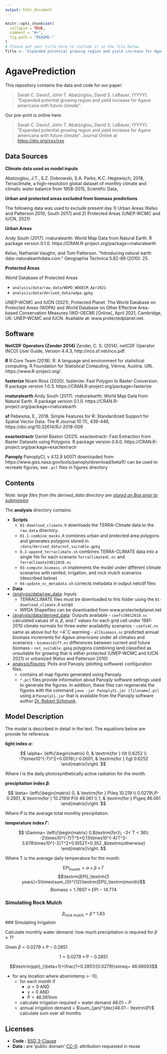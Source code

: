 ```yaml
---
output: html_document
---
```



```r
knitr::opts_chunk$set(
  collapse = TRUE,
  comment = "#>",
  fig.path = "README-"
)
# Please put your title here to include it in the file below.
Title <- "Expanded potential growing region and yield increase for Agave americana with future climate"
```

# AgavePrediction

This repository contains the data and code for our paper:

> Sarah C. Davis1, John T. Abatzoglou, David S. LeBauer, (YYYY). "Expanded potential growing region and yield increase for Agave americana with future climate". 

Our pre-print is online here:

> Sarah C. Davis1, John T. Abatzoglou, David S. LeBauer, (YYYY). "Expanded potential growing region and yield increase for Agave americana with future climate". Journal Online at <https://doi.org/xxx/xxx>


## Data Sources

**Climate data used as model inputs**

Abatzoglou, J.T., S.Z. Dobrowski, S.A. Parks, K.C. Hegewisch, 2018, Terraclimate, a high-resolution global dataset of monthly climate and climatic water balance from 1958-2015, Scientific Data,

**Urban and protected areas excluded from biomass predictions**

The following data was used to exclude present day 1) Urban Areas (Kelso and Patterson 2010; South 2017) and 2) Protected Areas (UNEP-WCMC and IUCN, 2021)

**Urban Areas**

Andy South (2017). rnaturalearth: World Map Data from Natural Earth. 
R package version 0.1.0. https://CRAN.R-project.org/package=rnaturalearth

Kelso, Nathaniel Vaughn, and Tom Patterson. "Introducing natural earth data-naturalearthdata.com." Geographia Technica 5.82-89 (2010): 25.

**Protected Areas**

World Database of Protected Areas

* `analysis/data/raw_data/WDPD_WDOECM_Apr2021`
* `analysis/data/derived_data/wdpa.gpkg`

UNEP-WCMC and IUCN (2021), Protected Planet: The World Database on Protected Areas (WDPA) and World Database on Other Effective Area-based Conservation Measures (WD-OECM) [Online], April 2021, Cambridge, UK: UNEP-WCMC and IUCN. Available at: www.protectedplanet.net.


## Software 

**NetCDF Operators (Zender 2014)** Zender, C. S. (2014), netCDF Operator (NCO) User Guide, Version 4.4.3, http://nco.sf.net/nco.pdf. 

**R** R Core Team (2018). R: A language and environment for statistical
  computing. R Foundation for Statistical Computing, Vienna, Austria.
  URL https://www.R-project.org/.

**fasterize** Noam Ross (2020). fasterize: Fast Polygon to Raster Conversion. R package  version 1.0.3. https://CRAN.R-project.org/package=fasterize

**rnaturalearth** Andy South (2017). rnaturalearth: World Map Data from Natural Earth. R
  package version 0.1.0. https://CRAN.R-project.org/package=rnaturalearth

**sf**  Pebesma, E., 2018. Simple Features for R: Standardized Support for
  Spatial Vector Data. The R Journal 10 (1), 439-446,
  https://doi.org/10.32614/RJ-2018-009

**exactextractr**  Daniel Baston (2021). exactextractr: Fast Extraction from Raster Datasets
  using Polygons. R package version 0.6.0.
  https://CRAN.R-project.org/package=exactextractr

**Panoply** PanoplyCL v 4.12.8 b0071 downloaded from https://www.giss.nasa.gov/tools/panoply/download/beta1f/ can be used to recreate figures, see `.pcl` files in figures directory


## Contents

_Note: large files from the derived_data directory are [stored on Box prior to submission](https://arizona.box.com/s/kjecv66pe88gtwdw9h20u0yvbw5thzmu)_

The **analysis** directory contains:

  - **Scripts**
    - `01-download_climate.R` downloads the TERRA-Climate data to the `raw_data` directory.
    - `01.1-combine_masks.R` combines urban and protected area polygons and generates polygons stored in `/data/derived_data/not_suitable.gpkg`
    - `0.2-append_terraclimate.sh` combines TERRA-CLIMATE data into a single file for each scenario `TerraClimate4C.nc` and `TerraClimate19812010.nc`
    - `03-compute.biomass.sh` implements the model under different climate scenarios with rainfed, irrigation, and rock mulch scenarios (described below)
    - `04-update_nc_metadata.sh` corrects metadata in output netcdf files
  - **Data**
  - [/analysis/data/raw_data](/analysis/data/raw_data): Inputs
    - TERRACLIMATE files must be downloaded to this folder using the `01-download_climate.R` script
    - WPDA Shapefiles can be downloaded from www.protectedplanet.net
  - [/analysis/data/derived_data](/analysis/data/derived_data): Outputs available
        - `coefs19812010.nc` calculated values of $\alpha$, $\beta$, and $\Gamma$ values for each grid cell under 1981-2010 climate normals for three water availability scenarios 
        - `coefs4C.nc` same as above but for $+4^\circ C$ warming
        - `allbiomass.nc` predicted annual biomass increments for _Agave americana_ under all climates and scenarios
        - `biomassdiff.nc` differences between current and future biomass
        - `not_suitable.gpkg` polygons combining land classified as unsuitable for growing that is either protected (UNEP-WCMC and IUCN 2021) or urbanized (Kelso and Patterson 2010)
  - [analysis/figures](/analysis/figures): Plots and Panoply (plotting software) configuration files. 
    - contains all map figures generated using Panoply. 
    - `*.pcl` files provide information about Panoply software settings used to generate the figures. In addition, these files can regenerate the figures with the command `java -jar PanoplyCL.jar [filename].pcl` using a `PanoplyCL.jar` that is available from the Panoply software author [Dr. Robert Schmunk](https://science.gsfc.nasa.gov/sed/bio/robert.b.schmunk).
    


## Model Description

The model is described in detail in the text. 
The equations below are provide for reference.

**light index $\alpha$:**

$$
\alpha=
\left\{\begin{matrix}
0,                                   & \textrm{for } I\lt 0.6252 \\ 
-7\times10^{-7}I^2+0.0016\;I-0.0001, & \textrm{for } I\gt 0.6252 
\end{matrix}\right.
$$

Where $I$ is the daily photosynthetically active radiation for the month.

**precipitation index $\beta$:**

$$
\beta=
\left\{\begin{matrix}
0,                                   & \textrm{for } P\leq 10.219 \\ 
0.0279\;P-0.2851,                                   & \textrm{for } 10.219\lt P\lt 46.061 \\ 
1, & \textrm{for } P\geq 46.061 
\end{matrix}\right.
$$

Where $P$ is the average total monthly precipitation.

**temperature index $\Gamma$:**

$$
\Gamma=
\left\{\begin{matrix}
0,&\textrm{for}\; -3< T < 36\\
-2\times10^{-7}T^5+0.13\times10^{-4}T^3-3.878\times10^{-3}T^2+0.1052T+0.352 ,&\textrm{otherwise}
\end{matrix}\right.
$$

Where T is the average daily temperature for the month.


$$\textrm{EPI}_\textrm{month}=\alpha\times\beta\times\Gamma$$
$$\textrm{EPI}_\textrm{5 years}=5\times\sum_{0}^{12}\textrm{EPI}_\textrm{month}$$
$$\textrm{Biomass}=1.7607\times\textrm{EPI}-14.774$$

### Simulating Rock Mulch

$$\beta_{\textrm{rock mulch}}=\beta * 1.83$$
### Simulating Irrigation

Calculate monthly water demand: how much precipitation is required for $\beta\geq 1$?

Given $\beta = 0.0279\times\textrm{P}-0.2851$

$$1 = 0.0279\times\textrm{P}-0.2851$$

$$\textrm{ppt}_{\beta=1}=\frac{1+0.2851}{0.0279}\simeq= 46.06093$$

- for any location where absmintemp > -10,
  - for each month if
    - $\alpha > 0$ AND
    - $\gamma > 0$ AND
    - $\textrm{P} < 46.061\textrm{mm}$
  - calculate irrigation required = water demand $46.01  - P$
  - annual irrigation demand = $\sum_{jan}^{dec}46.01 - \textrm{P}$ calculate sum over all months

## Licenses

* **Code :** [BSD 3-Clause](https://opensource.org/licenses/BSD-3-Clause)
* **Data :** are 'public domain' [CC-0](http://creativecommons.org/publicdomain/zero/1.0/): attribution requested in reuse

